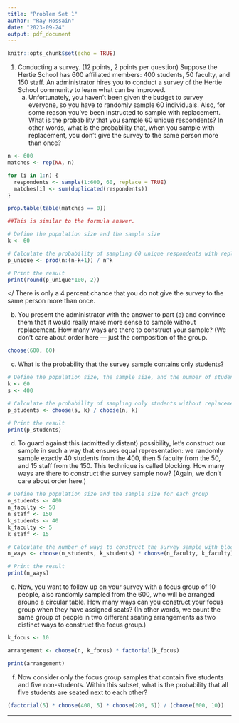 ```yaml
---
title: "Problem Set 1"
author: "Ray Hossain"
date: "2023-09-24"
output: pdf_document
---
```


```r
knitr::opts_chunk$set(echo = TRUE)
```

1.  Conducting a survey. (12 points, 2 points per question) Suppose the Hertie School has 600 affiliated members: 400 students, 50 faculty, and 150 staff. An administrator hires you to conduct a survey of the Hertie School community to learn what can be improved.
    a.  Unfortunately, you haven't been given the budget to survey everyone, so you have to randomly sample 60 individuals. Also, for some reason you've been instructed to sample with replacement. What is the probability that you sample 60 unique respondents? In other words, what is the probability that, when you sample with replacement, you don't give the survey to the same person more than once?

```r
n <- 600
matches <- rep(NA, n)

for (i in 1:n) {
  respondents <- sample(1:600, 60, replace = TRUE) 
  matches[i] <- sum(duplicated(respondents))
}

prop.table(table(matches == 0))

##This is similar to the formula answer.

# Define the population size and the sample size
k <- 60

# Calculate the probability of sampling 60 unique respondents with replacement
p_unique <- prod(n:(n-k+1)) / n^k

# Print the result
print(round(p_unique*100, 2))
```

\</ There is only a 4 percent chance that you do not give the survey to the same person more than once.

b.  You present the administrator with the answer to part (a) and convince them that it would really make more sense to sample without replacement. How many ways are there to construct your sample? (We don't care about order here --- just the composition of the group.

```r
choose(600, 60)
```

c.  What is the probability that the survey sample contains only students?

```r
# Define the population size, the sample size, and the number of students
k <- 60
s <- 400

# Calculate the probability of sampling only students without replacement
p_students <- choose(s, k) / choose(n, k)

# Print the result
print(p_students)
```

d.  To guard against this (admittedly distant) possibility, let's construct our sample in such a way that ensures equal representation: we randomly sample exactly 40 students from the 400, then 5 faculty from the 50, and 15 staff from the 150. This technique is called blocking. How many ways are there to construct the survey sample now? (Again, we don't care about order here.)

```r
# Define the population size and the sample size for each group
n_students <- 400
n_faculty <- 50
n_staff <- 150
k_students <- 40
k_faculty <- 5
k_staff <- 15

# Calculate the number of ways to construct the survey sample with blocking
n_ways <- choose(n_students, k_students) * choose(n_faculty, k_faculty) * choose(n_staff, k_staff)

# Print the result
print(n_ways)
```

e.  Now, you want to follow up on your survey with a focus group of 10 people, also randomly sampled from the 600, who will be arranged around a circular table. How many ways can you construct your focus group when they have assigned seats? (In other words, we count the same group of people in two different seating arrangements as two distinct ways to construct the focus group.)

```r
k_focus <- 10

arrangement <- choose(n, k_focus) * factorial(k_focus)

print(arrangement)
```

f.  Now consider only the focus group samples that contain five students and five non-students. Within this subset, what is the probability that all five students are seated next to each other?

```r
(factorial(5) * choose(400, 5) * choose(200, 5)) / (choose(600, 10))
```

------------------------------------------------------------------------
